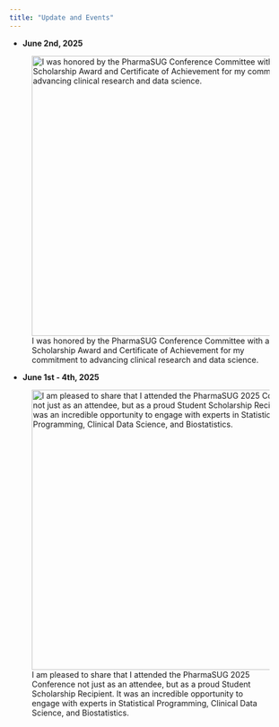 ```yaml
---
title: "Update and Events"
---
```


-   **June 2nd, 2025**

![I was honored by the PharmaSUG Conference Committee with a Scholarship Award and Certificate of Achievement for my commitment to advancing clinical research and data science.](pharm1.jpg){fig-align="center" width="500px"}

-   **June 1st - 4th, 2025**

![I am pleased to share that I attended the PharmaSUG 2025 Conference not just as an attendee, but as a proud Student Scholarship Recipient. It was an incredible opportunity to engage with experts in Statistical Programming, Clinical Data Science, and Biostatistics.](pharma1.jpg){fig-align="center" width="500px"}



